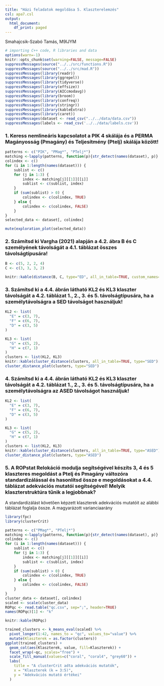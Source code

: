 ```yaml
---
title: "Házi feladatok megoldása 5. Klaszterelemzés"
csl: apa7.csl
output:
  html_document:
    df_print: paged
---
```


Smahajcsik-Szabó Tamás, M9IJYM



```r
# importing C++ code, R libraries and data
options(warn=-1)
knitr::opts_chunk$set(warning=FALSE, message=FALSE)
suppressMessages(source("../../src/functions.R"))
suppressMessages(source("../../src/mad.R"))
suppressMessages(library(readr))
suppressMessages(library(ggrepel))
suppressMessages(library(tidyverse))
suppressMessages(library(effsize))
suppressMessages(library(AICcmodavg))
suppressMessages(library(broom))
suppressMessages(library(confreq))
suppressMessages(library(stringr))
suppressMessages(library(kableExtra))
suppressMessages(library(caret))
suppressMessages(dataset <- read_csv("../../data/data.csv"))
suppressMessages(labels <- read_csv('../../data/labels.csv'))
```


### 1. Keress nemlineáris kapcsolatot a PIK 4 skálája és a PERMA Magányosság (Pmagány) és Teljesítmény (Ptelj) skálája között!

```r
patterns <- c("PIK", "PMag*", "PTelj*")
matching <-lapply(patterns, function(p){str_detect(names(dataset), p)} )
colindex <- c()
for (i in 1:length(names(dataset))) {
    sublist <- c()
    for (j in 1:3) {
        index <- matching[j][[1]][[i]]
        sublist <- c(sublist, index)
    }
    if (sum(sublist) > 0) {
        colindex <- c(colindex, TRUE)
    } else {
        colindex <- c(colindex, FALSE)
    }
}
selected_data <- dataset[, colindex]

mute(exploration_plot(selected_data))
```


### 2. Számítsd ki Vargha (2021) alapján a 4.2. ábra B és C személyének távolságát a 4.1. táblázat összes távolságtípusára!

```r
B <- c(5, 2, 2, 4)
C <- c(3, 3, 3, 2)

knitr::kable(distance(B, C, type="ED", all_in_table=TRUE, custom_names= c("Távolság", "Típus", "Képlet")), "latex")

```

### 3. Számítsd ki a 4.4. ábrán látható KL2 és KL3 klaszter távolságát a 4.2. táblázat 1., 2., 3. és 5. távolságtípusára, ha a személytávolságra a SED távolságot használjuk!

```r
KL2 <- list(
  "E" = c(3, 7),
  "F" = c(6, 7),
  "D" = c(3, 5)
)

KL3 <- list(
  "G" = c(5, 2),
  "H" = c(7, 1)
)
clusters <- list(KL2, KL3)
knitr::kable(cluster_distance(clusters, all_in_table=TRUE, type="SED")[,c(1,2)])
cluster_distance_plot(clusters, type="SED")
```

### 4. Számítsd ki a 4.4. ábrán látható KL2 és KL3 klaszter távolságát a 4.2. táblázat 1., 2., 3. és 5. távolságtípusára, ha a személytávolságra az ASED távolságot használjuk!

```r
KL2 <- list(
  "E" = c(3, 7),
  "F" = c(6, 7),
  "D" = c(3, 5)
)

KL3 <- list(
  "G" = c(5, 2),
  "H" = c(7, 1)
)
clusters <- list(KL2, KL3)
knitr::kable(cluster_distance(clusters, all_in_table=TRUE, type="ASED")[,c(1,2)])
cluster_distance_plot(clusters, type="ASED")
```


### 5. A ROPstat Relokáció modulja segítségével készíts 3, 4 és 5 klaszteres megoldást a Ptelj és Pmagány változóra standardizálással és hasonlítsd össze e megoldásokat a 4.4. táblázat adekvációs mutatói segítségével! Melyik klaszterstruktúra tűnik a legjobbnak?

A standardizálást követően képzett klaszterek adekvációs mutatóit az alábbi táblázat foglalja össze. A magyarázott varianciaarány


```r

library(fpc)
library(clusterCrit)

patterns <- c("PMag*", "PTelj*")
matching <-lapply(patterns, function(p){str_detect(names(dataset), p)} )
colindex <- c()
for (i in 1:length(names(dataset))) {
    sublist <- c()
    for (j in 1:3) {
        index <- matching[j][[1]][[i]]
        sublist <- c(sublist, index)
    }
    if (sum(sublist) > 0) {
        colindex <- c(colindex, TRUE)
    } else {
        colindex <- c(colindex, FALSE)
    }
}
cluster_data <- dataset[, colindex]
scaled <- scale(cluster_data)
ROPqc <- read.table("qc.csv", sep=";", header=TRUE)
names(ROPqc)[1] <- "k"

knitr::kable(ROPqc)
```


```r
trained_clusters <- k_means_eval(scaled) %>% 
  pivot_longer(1:42, names_to = "qc", values_to="value") %>%
  mutate(Klaszterek = as.factor(clusters))
ggplot(trained_clusters) +
  geom_col(aes(Klaszterek, value, fill=Klaszterek)) +
  facet_wrap(~qc, scales="free") +
  scale_fill_manual(values=c("coral", "coral4", "grey60")) +
  labs(
    title = "A clusterCrit adta adekvációs mutatók",
    x = "Klaszterek (k = 3:5)",
    y = "Adekvációs mutató értékei"
  )
  

```
